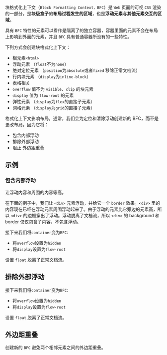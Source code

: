 块格式化上下文（`Block Formatting Context，BFC`）是 `Web` 页面的可视 `CSS` 渲染的一部分，是**块级盒子**的**布局过程发生的区域**，也是**浮动元素与其他元素交互的区域**。

具有 `BFC` 特性的元素可以看作是隔离了的独立容器，容器里面的元素不会在布局上影响到外面的元素，并且 `BFC` 具有普通容器所没有的一些特性。

下列方式会创建块格式化上下文：

- 根元素`<html>`
- 浮动元素 （`float`不为`none`）
- 绝对定位元素 （`position`为`absolute`或者`fixed` 移除正常文档流）
- 行内块元素 （`display`为`inline-block`）
- 表格相关
- `overflow` 值不为 `visible`、`clip` 的块元素
- `display` 值为 `flow-root` 的元素
- 弹性元素 （`display`为`flex`的直接子元素）
- 网格元素 （`display`为`grid`的直接子元素）

格式化上下文影响布局，通常，我们会为定位和清除浮动创建新的 BFC，而不是更改布局，因为它将：

- 包含内部浮动
- 排除外部浮动
- 阻止 外边距重叠

## 示例

### 包含内部浮动

让浮动内容和周围的内容等高。

在下面的例子中，我们让 `<div>` 元素浮动，并给它一个 `border` 效果。`<div>` 里的内容现在已经在浮动元素周围浮动起来了。由于浮动的元素比它旁边的元素高，所以 `<div>` 的边框穿出了浮动。浮动脱离了文档流，所以 `<div>` 的 background 和 border 仅仅包含了内容，不包含浮动。



接下来我们将`container`变为`BFC`:

- 将`overflow`设置为`hidden`
- 将`display`设置为`flow-root` 

设置 `float` 脱离了正常文档流。

## 排除外部浮动

接下来我们将`container`变为`BFC`:

- 将`overflow`设置为`hidden`
- 将`display`设置为`flow-root` 

设置 `float` 脱离了正常文档流。

## 外边距重叠

创建新的 `BFC` 避免两个相邻元素之间的外边距重叠。

